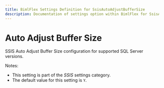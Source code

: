 ```yaml
---
title: BimlFlex Settings Definition for SsisAutoAdjustBufferSize
description: Documentation of settings option within BimlFlex for SsisAutoAdjustBufferSize
---
```

<head>
  <meta name="varigenceProduct" content="BimlFlex"></meta>
  <meta name="varigenceArticleType" content="Reference"></meta>
</head>

# Auto Adjust Buffer Size

SSIS Auto Adjust Buffer Size configuration for supported SQL Server versions.

Notes:

* This setting is part of the *SSIS* settings category.
* The default value for this setting is `Y`.
